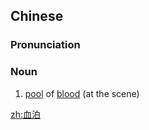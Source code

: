 ==Chinese==
{{zh-forms}}

===Pronunciation===
{{zh-pron
|m=血pō
|mn=hiat-po̍h
|cat=n
}}

===Noun===
{{zh-noun}}

# [[pool]] of [[blood]] (at the scene)

[[zh:血泊]]